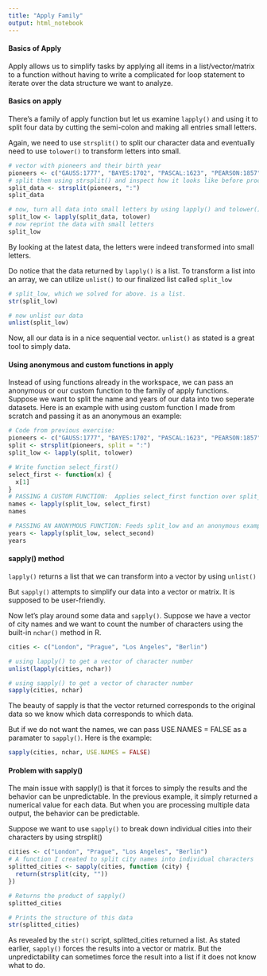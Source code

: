 ```yaml
---
title: "Apply Family"
output: html_notebook
---
```


#### Basics of Apply

Apply allows us to simplify tasks by applying all items in a list/vector/matrix to a function without having to write a complicated for loop statement to iterate over the data structure we want to analyze.

#### Basics on apply

There's a family of apply function but let us examine `lapply()` and using it to split four data by cutting the semi-colon and making all entries small letters.

Again, we need to use `strsplit()` to split our character data and eventually need to use `tolower()` to transform letters into small.

```r
# vector with pioneers and their birth year
pioneers <- c("GAUSS:1777", "BAYES:1702", "PASCAL:1623", "PEARSON:1857")
# split them using strsplit() and inspect how it looks like before proceeding
split_data <- strsplit(pioneers, ":")
split_data

# now, turn all data into small letters by using lapply() and tolower():
split_low <- lapply(split_data, tolower)
# now reprint the data with small letters
split_low
```

By looking at the latest data, the letters were indeed transformed into small letters.

Do notice that the data returned by `lapply()` is a list.  To transform a list into an array, we can utilize `unlist()` to our finalized list called `split_low`

```r
# split_low, which we solved for above. is a list.
str(split_low)

# now unlist our data
unlist(split_low)
```

Now, all our data is in a nice sequential vector.  `unlist()` as stated is a great tool to simply data.

#### Using anonymous and custom functions in apply

Instead of using functions already in the workspace, we can pass an anonymous or our custom function to the family of apply functions.  Suppose we want to split the name and years of our data into two seperate datasets. Here is an example with using custom function I made from scratch and passing it as an anonymous an example:

```r
# Code from previous exercise:
pioneers <- c("GAUSS:1777", "BAYES:1702", "PASCAL:1623", "PEARSON:1857")
split <- strsplit(pioneers, split = ":")
split_low <- lapply(split, tolower)

# Write function select_first()
select_first <- function(x) {
  x[1]
}
# PASSING A CUSTOM FUNCTION:  Applies select_first function over split_low and names it 'names'
names <- lapply(split_low, select_first)
names

# PASSING AN ANONYMOUS FUNCTION: Feeds split_low and an anonymous example to lapply.. call the result 'years'
years <- lapply(split_low, select_second)
years
```

#### sapply() method

`lapply()` returns a list that we can transform into a vector by using `unlist()`

But `sapply()` attempts to simplify our data into a vector or matrix.  It is supposed to be user-friendly.

Now let's play around some data and `sapply()`.  Suppose we have a vector of city names and we want to count the number of characters using the built-in `nchar()` method in R.

```r
cities <- c("London", "Prague", "Los Angeles", "Berlin")

# using lapply() to get a vector of character number
unlist(lapply(cities, nchar))

# using sapply() to get a vector of character number
sapply(cities, nchar)
```

The beauty of sapply is that the vector returned corresponds to the original data so we know which data corresponds to which data.

But if we do not want the names, we can pass USE.NAMES = FALSE as a paramater to `sapply()`.  Here is the example:

```r
sapply(cities, nchar, USE.NAMES = FALSE) 
```

#### Problem with sapply()

The main issue with sapply() is that it forces to simply the results and the behavior can be unpredictable.  In the previous example, it simply returned a numerical value for each data.  But when you are processing multiple data output, the behavior can be predictable.  

Suppose we want to use `sapply()` to break down individual cities into their characters by using strsplit()
```r
cities <- c("London", "Prague", "Los Angeles", "Berlin")
# A function I created to split city names into individual characters
splitted_cities <- sapply(cities, function (city) {
  return(strsplit(city, ""))
})

# Returns the product of sapply()
splitted_cities 

# Prints the structure of this data
str(splitted_cities)

```

As revealed by the `str()` script, splitted_cities returned a list.  As stated earlier, `sapply()` forces the results into a vector or matrix.  But the unpredictability can sometimes force the result into a list if it does not know what to do. 



